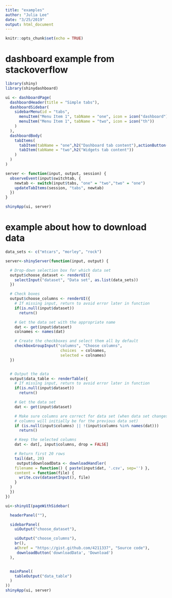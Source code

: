 ```yaml
---
title: "examples"
author: "Julia Lee"
date: "3/25/2019"
output: html_document
---
```


```r
knitr::opts_chunk$set(echo = TRUE)
```

# dashboard example from stackoverflow 
```r
library(shiny)
library(shinydashboard)

ui <- dashboardPage(
  dashboardHeader(title = "Simple tabs"),
  dashboardSidebar(
    sidebarMenu(id = "tabs",
      menuItem("Menu Item 1", tabName = "one", icon = icon("dashboard")),
      menuItem("Menu Item 1", tabName = "two", icon = icon("th"))
    )
  ),
  dashboardBody(
    tabItems(
      tabItem(tabName = "one",h2("Dashboard tab content"),actionButton('switchtab', 'Switch tab')),
      tabItem(tabName = "two",h2("Widgets tab content"))
    )
  )
)

server <- function(input, output, session) {
  observeEvent(input$switchtab, {
    newtab <- switch(input$tabs, "one" = "two","two" = "one")
    updateTabItems(session, "tabs", newtab)
  })
}

shinyApp(ui, server)

```

# example about how to download data 

```r

data_sets <- c("mtcars", "morley", "rock")

server<-shinyServer(function(input, output) {

  # Drop-down selection box for which data set
  output$choose_dataset <- renderUI({
    selectInput("dataset", "Data set", as.list(data_sets))
  })

  # Check boxes
  output$choose_columns <- renderUI({
    # If missing input, return to avoid error later in function
    if(is.null(input$dataset))
      return()

    # Get the data set with the appropriate name
    dat <- get(input$dataset)
    colnames <- names(dat)

    # Create the checkboxes and select them all by default
    checkboxGroupInput("columns", "Choose columns", 
                        choices  = colnames,
                        selected = colnames)
  })


  # Output the data
  output$data_table <- renderTable({
    # If missing input, return to avoid error later in function
    if(is.null(input$dataset))
      return()

    # Get the data set
    dat <- get(input$dataset)

    # Make sure columns are correct for data set (when data set changes, the
    # columns will initially be for the previous data set)
    if (is.null(input$columns) || !(input$columns %in% names(dat)))
      return()

    # Keep the selected columns
    dat <- dat[, input$columns, drop = FALSE]

    # Return first 20 rows
    tail(dat, 20)
     output$downloadData <- downloadHandler(
    filename = function() { paste(input$dat, '.csv', sep='') },
    content = function(file) {
      write.csv(datasetInput(), file)
    }
  )
  })
})
```

```r
ui<-shinyUI(pageWithSidebar(

  headerPanel(""),

  sidebarPanel(
    uiOutput("choose_dataset"),

    uiOutput("choose_columns"),
    br(),
    a(href = "https://gist.github.com/4211337", "Source code"),
     downloadButton('downloadData', 'Download')
  ),


  mainPanel(
    tableOutput("data_table")
  )
))
shinyApp(ui, server)
```

